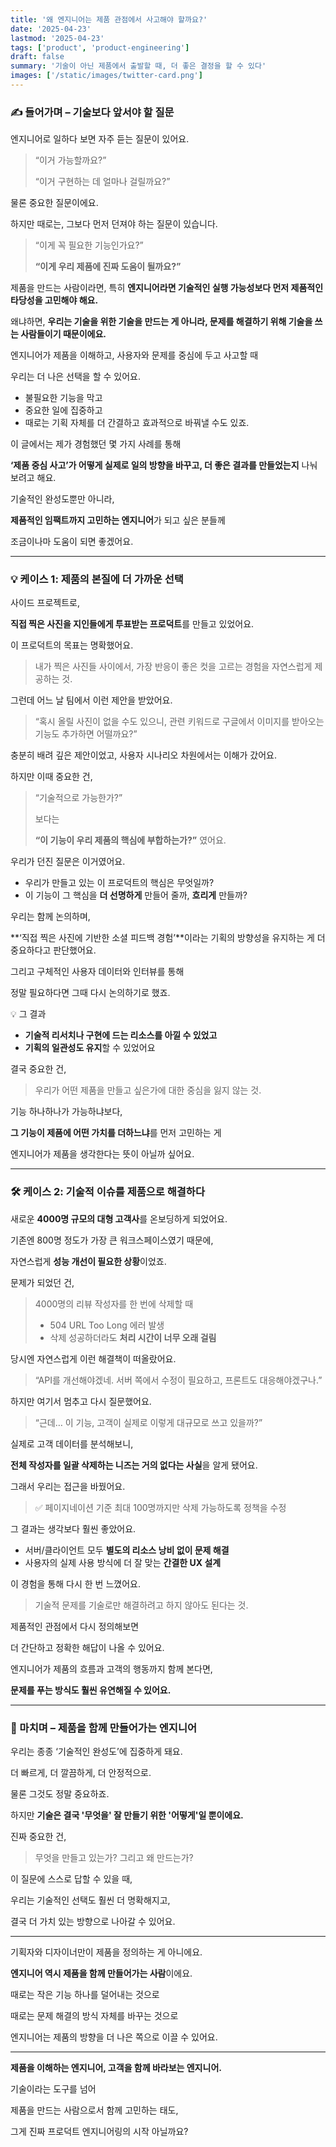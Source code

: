```yaml
---
title: '왜 엔지니어는 제품 관점에서 사고해야 할까요?'
date: '2025-04-23'
lastmod: '2025-04-23'
tags: ['product', 'product-engineering']
draft: false
summary: '기술이 아닌 제품에서 출발할 때, 더 좋은 결정을 할 수 있다'
images: ['/static/images/twitter-card.png']
---
```


### ✍️ 들어가며 – 기술보다 앞서야 할 질문

엔지니어로 일하다 보면 자주 듣는 질문이 있어요.

> “이거 가능할까요?”
>
> “이거 구현하는 데 얼마나 걸릴까요?”

물론 중요한 질문이에요.

하지만 때로는, 그보다 먼저 던져야 하는 질문이 있습니다.

> “이게 꼭 필요한 기능인가요?”
>
> **“이게 우리 제품에 진짜 도움이 될까요?”**

제품을 만드는 사람이라면, 특히 **엔지니어라면 기술적인 실행 가능성보다 먼저 제품적인 타당성을 고민해야 해요.**

왜냐하면, **우리는 기술을 위한 기술을 만드는 게 아니라, 문제를 해결하기 위해 기술을 쓰는 사람들이기 때문이에요.**

엔지니어가 제품을 이해하고, 사용자와 문제를 중심에 두고 사고할 때

우리는 더 나은 선택을 할 수 있어요.

- 불필요한 기능을 막고
- 중요한 일에 집중하고
- 때로는 기획 자체를 더 간결하고 효과적으로 바꿔낼 수도 있죠.

이 글에서는 제가 경험했던 몇 가지 사례를 통해

**‘제품 중심 사고’가 어떻게 실제로 일의 방향을 바꾸고, 더 좋은 결과를 만들었는지** 나눠보려고 해요.

기술적인 완성도뿐만 아니라,

**제품적인 임팩트까지 고민하는 엔지니어**가 되고 싶은 분들께

조금이나마 도움이 되면 좋겠어요.

---

### 💡 케이스 1: 제품의 본질에 더 가까운 선택

사이드 프로젝트로,

**직접 찍은 사진을 지인들에게 투표받는 프로덕트**를 만들고 있었어요.

이 프로덕트의 목표는 명확했어요.

> 내가 찍은 사진들 사이에서, 가장 반응이 좋은 컷을 고르는 경험을 자연스럽게 제공하는 것.

그런데 어느 날 팀에서 이런 제안을 받았어요.

> “혹시 올릴 사진이 없을 수도 있으니, 관련 키워드로 구글에서 이미지를 받아오는 기능도 추가하면 어떨까요?”

충분히 배려 깊은 제안이었고, 사용자 시나리오 차원에서는 이해가 갔어요.

하지만 이때 중요한 건,

> “기술적으로 가능한가?”
>
> 보다는
>
> **“이 기능이 우리 제품의 핵심에 부합하는가?”** 였어요.

우리가 던진 질문은 이거였어요.

- 우리가 만들고 있는 이 프로덕트의 핵심은 무엇일까?
- 이 기능이 그 핵심을 **더 선명하게** 만들어 줄까, **흐리게** 만들까?

우리는 함께 논의하며,

**‘직접 찍은 사진에 기반한 소셜 피드백 경험’**이라는 기획의 방향성을 유지하는 게 더 중요하다고 판단했어요.

그리고 구체적인 사용자 데이터와 인터뷰를 통해

정말 필요하다면 그때 다시 논의하기로 했죠.

💡 그 결과

- **기술적 리서치나 구현에 드는 리소스를 아낄 수 있었고**
- **기획의 일관성도 유지**할 수 있었어요

결국 중요한 건,

> 우리가 어떤 제품을 만들고 싶은가에 대한 중심을 잃지 않는 것.

기능 하나하나가 가능하냐보다,

**그 기능이 제품에 어떤 가치를 더하느냐**를 먼저 고민하는 게

엔지니어가 제품을 생각한다는 뜻이 아닐까 싶어요.

---

### 🛠️ 케이스 2: 기술적 이슈를 제품으로 해결하다

새로운 **4000명 규모의 대형 고객사**를 온보딩하게 되었어요.

기존엔 800명 정도가 가장 큰 워크스페이스였기 때문에,

자연스럽게 **성능 개선이 필요한 상황**이었죠.

문제가 되었던 건,

> 4000명의 리뷰 작성자를 한 번에 삭제할 때
>
> - 504 URL Too Long 에러 발생
> - 삭제 성공하더라도 **처리 시간이 너무 오래 걸림**

당시엔 자연스럽게 이런 해결책이 떠올랐어요.

> “API를 개선해야겠네. 서버 쪽에서 수정이 필요하고, 프론트도 대응해야겠구나.”

하지만 여기서 멈추고 다시 질문했어요.

> “근데… 이 기능, 고객이 실제로 이렇게 대규모로 쓰고 있을까?”

실제로 고객 데이터를 분석해보니,

**전체 작성자를 일괄 삭제하는 니즈는 거의 없다는 사실**을 알게 됐어요.

그래서 우리는 접근을 바꿨어요.

> ✅ 페이지네이션 기준 최대 100명까지만 삭제 가능하도록 정책을 수정

그 결과는 생각보다 훨씬 좋았어요.

- 서버/클라이언트 모두 **별도의 리소스 낭비 없이 문제 해결**
- 사용자의 실제 사용 방식에 더 잘 맞는 **간결한 UX 설계**

이 경험을 통해 다시 한 번 느꼈어요.

> 기술적 문제를 기술로만 해결하려고 하지 않아도 된다는 것.

제품적인 관점에서 다시 정의해보면

더 간단하고 정확한 해답이 나올 수 있어요.

엔지니어가 제품의 흐름과 고객의 행동까지 함께 본다면,

**문제를 푸는 방식도 훨씬 유연해질 수 있어요.**

---

### 🎯 마치며 – 제품을 함께 만들어가는 엔지니어

우리는 종종 ‘기술적인 완성도’에 집중하게 돼요.

더 빠르게, 더 깔끔하게, 더 안정적으로.

물론 그것도 정말 중요하죠.

하지만 **기술은 결국 '무엇을' 잘 만들기 위한 '어떻게'일 뿐이에요.**

진짜 중요한 건,

> 무엇을 만들고 있는가? 그리고 왜 만드는가?

이 질문에 스스로 답할 수 있을 때,

우리는 기술적인 선택도 훨씬 더 명확해지고,

결국 더 가치 있는 방향으로 나아갈 수 있어요.

---

기획자와 디자이너만이 제품을 정의하는 게 아니에요.

**엔지니어 역시 제품을 함께 만들어가는 사람**이에요.

때로는 작은 기능 하나를 덜어내는 것으로

때로는 문제 해결의 방식 자체를 바꾸는 것으로

엔지니어는 제품의 방향을 더 나은 쪽으로 이끌 수 있어요.

---

**제품을 이해하는 엔지니어,
고객을 함께 바라보는 엔지니어.**

기술이라는 도구를 넘어

제품을 만드는 사람으로서 함께 고민하는 태도,

그게 진짜 프로덕트 엔지니어링의 시작 아닐까요?
